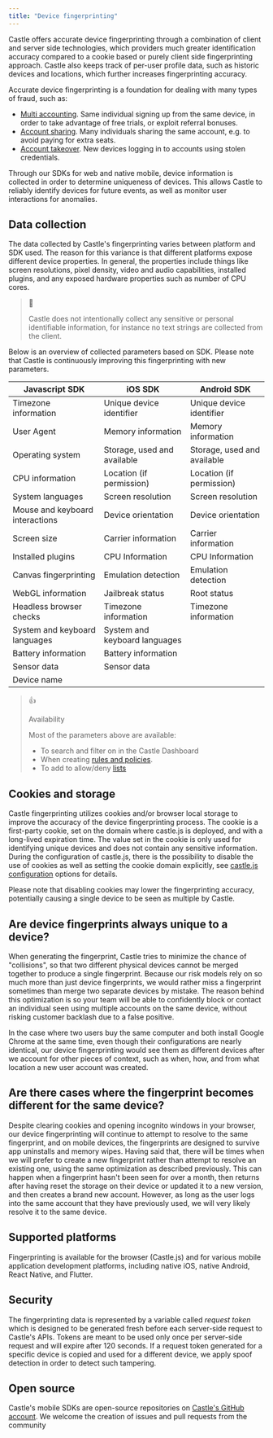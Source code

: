 ```yaml
---
title: "Device fingerprinting"
---
```


Castle offers accurate device fingerprinting through a combination of client and server side technologies, which providers much greater identification accuracy compared to a cookie based or purely client side fingerprinting approach. Castle also keeps track of per-user profile data, such as historic devices and locations, which further increases fingerprinting accuracy.

Accurate device fingerprinting is a foundation for dealing with many types of fraud, such as:

* [Multi accounting](/docs/tutorial-block-accounts-using-the-same-device). Same individual signing up from the same device, in order to take advantage of free trials, or exploit referral bonuses.
* [Account sharing](/docs/tutorial-detect-account-sharing). Many individuals sharing the same account, e.g. to avoid paying for extra seats.
* [Account takeover](/docs/tutorial-challenge-logins-from-new-country-or-device). New devices logging in to accounts using stolen credentials.

Through our SDKs for web and native mobile, device information is collected in order to determine uniqueness of devices. This allows Castle to reliably identify devices for future events, as well as monitor user interactions for anomalies.

## Data collection

The data collected by Castle's fingerprinting varies between platform and SDK used. The reason for this variance is that different platforms expose different device properties. In general, the properties include things like screen resolutions, pixel density, video and audio capabilities, installed plugins, and any exposed hardware properties such as number of CPU cores. 

> 📘
> 
> Castle does not intentionally collect any sensitive or personal identifiable information, for instance no text strings are collected from the client.

Below is an overview of collected parameters based on SDK. Please note that Castle is continuously improving this fingerprinting with new parameters.

| Javascript SDK                  | iOS SDK                       | Android SDK                 |
| ------------------------------- | ----------------------------- | --------------------------- |
| Timezone information            | Unique device identifier      | Unique device identifier    |
| User Agent                      | Memory information            | Memory information          |
| Operating system                | Storage, used and available   | Storage, used and available |
| CPU information                 | Location (if permission)      | Location (if permission)    |
| System languages                | Screen resolution             | Screen resolution           |
| Mouse and keyboard interactions | Device orientation            | Device orientation          |
| Screen size                     | Carrier information           | Carrier information         |
| Installed plugins               | CPU Information               | CPU Information             |
| Canvas fingerprinting           | Emulation detection           | Emulation detection         |
| WebGL information               | Jailbreak status              | Root status                 |
| Headless browser checks         | Timezone information          | Timezone information        |
| System and keyboard languages   | System and keyboard languages |                             |
| Battery information             | Battery information           |                             |
| Sensor data                     | Sensor data                   |                             |
| Device name                     |                               |                             |

> 👍
> 
> Availability
> 
> Most of the parameters above are available:
> 
> * To search and filter on in the Castle Dashboard
> * When creating [rules and policies](/docs/policies).
> * To add to allow/deny [lists](/docs/lists)

## Cookies and storage

Castle fingerprinting utilizes cookies and/or browser local storage to improve the accuracy of the device fingerprinting process. The cookie is a first-party cookie, set on the domain where castle.js is deployed, and with a long-lived expiration time. The value set in the cookie is only used for identifying unique devices and does not contain any sensitive information. During the configuration of castle.js, there is the possibility to disable the use of cookies as well as setting the cookie domain explicitly, see [castle.js configuration](/docs/sdk-browser#configuration) options for details.

Please note that disabling cookies may lower the fingerprinting accuracy, potentially causing a single device to be seen as multiple by Castle.

## Are device fingerprints always unique to a device?

When generating the fingerprint, Castle tries to minimize the chance of "collisions", so that two different physical devices cannot be merged together to produce a single fingerprint. Because our risk models rely on so much more than just device fingerprints, we would rather miss a fingerprint sometimes than merge two separate devices by mistake. The reason behind this optimization is so your team will be able to confidently block or contact an individual seen using multiple accounts on the same device, without risking customer backlash due to a false positive.

In the case where two users buy the same computer and both install Google Chrome at the same time, even though their configurations are nearly identical, our device fingerprinting would see them as different devices after we account for other pieces of context, such as when, how, and from what location a new user account was created.

## Are there cases where the fingerprint becomes different for the same device?

Despite clearing cookies and opening incognito windows in your browser, our device fingerprinting will continue to attempt to resolve to the same fingerprint, and on mobile devices, the fingerprints are designed to survive app uninstalls and memory wipes. Having said that, there will be times when we will prefer to create a new fingerprint rather than attempt to resolve an existing one, using the same optimization as described previously. This can happen when a fingerprint hasn't been seen for over a month, then returns after having reset the storage on their device or updated it to a new version, and then creates a brand new account. However, as long as the user logs into the same account that they have previously used, we will very likely resolve it to the same device.

## Supported platforms

Fingerprinting is available for the browser (Castle.js) and for various mobile application development platforms, including native iOS, native Android, React Native, and Flutter.

## Security

The fingerprinting data is represented by a variable called _request token_ which is designed to be generated fresh before each server-side request to Castle's APIs. Tokens are meant to be used only once per server-side request and will expire after 120 seconds. If a request token generated for a specific device is copied and used for a different device, we apply spoof detection in order to detect such tampering.

## Open source

Castle's mobile SDKs are open-source repositories on [Castle's GitHub account](https://github.com/castle). We welcome the creation of issues and pull requests from the community